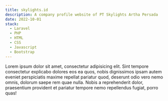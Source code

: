 ```yaml
---
title: skylights.id
description: A company profile website of PT Skylights Artha Persada
date: 2022-10-01
stack:
  - Laravel
  - PHP
  - HTML
  - CSS
  - Javascript
  - Bootstrap
---
```


Lorem ipsum dolor sit amet, consectetur adipisicing elit. Sint tempore
consectetur explicabo dolores eos ea quos, nobis dignissimos ipsam
autem eveniet perspiciatis maxime repellat pariatur quod, deserunt
odio vero nemo omnis, dolorum saepe rem quae nulla. Nobis a
reprehenderit dolor, praesentium provident et pariatur tempore nemo
repellendus fugiat, porro quas!
